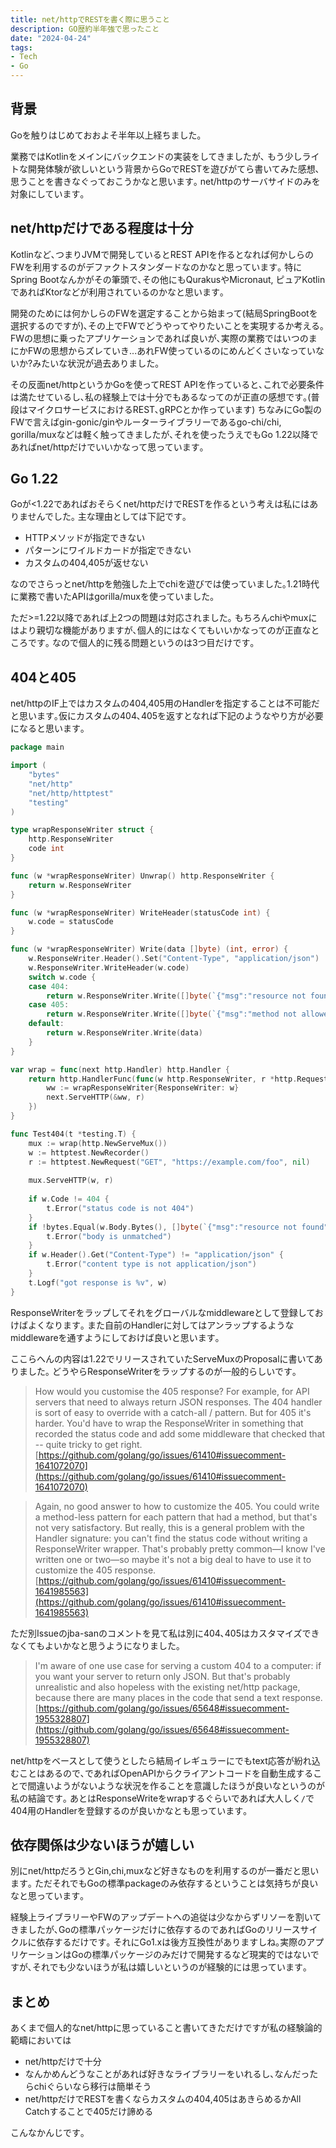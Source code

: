 ```yaml
---
title: net/httpでRESTを書く際に思うこと
description: GO歴約半年強で思ったこと
date: "2024-04-24"
tags:
- Tech
- Go
---
```


## 背景

Goを触りはじめておおよそ半年以上経ちました｡

業務ではKotlinをメインにバックエンドの実装をしてきましたが､
もう少しライトな開発体験が欲しいという背景からGoでRESTを遊びがてら書いてみた感想､思うことを書きなぐっておこうかなと思います｡
net/httpのサーバサイドのみを対象にしています｡

## net/httpだけである程度は十分

Kotlinなど､つまりJVMで開発しているとREST APIを作るとなれば何かしらのFWを利用するのがデファクトスタンダードなのかなと思っています｡
特にSpring Bootなんかがその筆頭で､その他にもQurakusやMicronaut, ピュアKotlinであればKtorなどが利用されているのかなと思います｡

開発のためには何かしらのFWを選定することから始まって(結局SpringBootを選択するのですが)､その上でFWでどうやってやりたいことを実現するか考える｡
FWの思想に乗ったアプリケーションであれば良いが､実際の業務ではいつのまにかFWの思想からズレていき\.\.\.あれFW使っているのにめんどくさいなっていないか?みたいな状況が過去ありました｡

その反面net/httpというかGoを使ってREST APIを作っていると､これで必要条件は満たせているし､私の経験上では十分でもあるなってのが正直の感想です｡(普段はマイクロサービスにおけるREST､gRPCとか作っています)
ちなみにGo製のFWで言えばgin-gonic/ginやルーターライブラリーであるgo-chi/chi, gorilla/muxなどは軽く触ってきましたが､それを使ったうえでもGo 1.22以降であればnet/httpだけでいいかなって思っています｡


## Go 1.22

Goが\<1.22であればおそらくnet/httpだけでRESTを作るという考えは私にはありませんでした｡
主な理由としては下記です｡

- HTTPメソッドが指定できない
- パターンにワイルドカードが指定できない
- カスタムの404,405が返せない

なのでさらっとnet/httpを勉強した上でchiを遊びでは使っていました｡1.21時代に業務で書いたAPIはgorilla/muxを使っていました｡

ただ\>=1.22以降であれば上2つの問題は対応されました｡
もちろんchiやmuxにはより親切な機能がありますが､個人的にはなくてもいいかなってのが正直なところです｡
なので個人的に残る問題というのは3つ目だけです｡

## 404と405

net/httpのIF上ではカスタムの404,405用のHandlerを指定することは不可能だと思います｡仮にカスタムの404､405を返すとなれば下記のようなやり方が必要になると思います｡

```go
package main

import (
    "bytes"
    "net/http"
    "net/http/httptest"
    "testing"
)

type wrapResponseWriter struct {
    http.ResponseWriter
    code int
}

func (w *wrapResponseWriter) Unwrap() http.ResponseWriter {
    return w.ResponseWriter
}

func (w *wrapResponseWriter) WriteHeader(statusCode int) {
    w.code = statusCode
}

func (w *wrapResponseWriter) Write(data []byte) (int, error) {
    w.ResponseWriter.Header().Set("Content-Type", "application/json")
    w.ResponseWriter.WriteHeader(w.code)
    switch w.code {
    case 404:
        return w.ResponseWriter.Write([]byte(`{"msg":"resource not found"}`))
    case 405:
        return w.ResponseWriter.Write([]byte(`{"msg":"method not allowed"}`))
    default:
        return w.ResponseWriter.Write(data)
    }
}

var wrap = func(next http.Handler) http.Handler {
    return http.HandlerFunc(func(w http.ResponseWriter, r *http.Request) {
        ww := wrapResponseWriter{ResponseWriter: w}
        next.ServeHTTP(&ww, r)
    })
}

func Test404(t *testing.T) {
    mux := wrap(http.NewServeMux())
    w := httptest.NewRecorder()
    r := httptest.NewRequest("GET", "https://example.com/foo", nil)
    
    mux.ServeHTTP(w, r)
    
    if w.Code != 404 {
        t.Error("status code is not 404")
    }
    if !bytes.Equal(w.Body.Bytes(), []byte(`{"msg":"resource not found"}`)) {
        t.Error("body is unmatched")
    }
    if w.Header().Get("Content-Type") != "application/json" {
        t.Error("content type is not application/json")
    }
    t.Logf("got response is %v", w)
}
```

ResponseWriterをラップしてそれをグローバルなmiddlewareとして登録しておけばよくなります｡
また自前のHandlerに対してはアンラップするようなmiddlewareを通すようにしておけば良いと思います｡

ここらへんの内容は1.22でリリースされていたServeMuxのProposalに書いてありました｡
どうやらResponseWriterをラップするのが一般的らしいです｡

> How would you customise the 405 response? For example, for API servers that need to always return JSON responses. The 404 handler is sort of easy to override with a catch-all / pattern. But for 405 it's harder. You'd have to wrap the ResponseWriter in something that recorded the status code and add some middleware that checked that -- quite tricky to get right. [https://github.com/golang/go/issues/61410#issuecomment-1641072070](https://github.com/golang/go/issues/61410#issuecomment-1641072070)

> Again, no good answer to how to customize the 405. You could write a method-less pattern for each pattern that had a method, but that's not very satisfactory. But really, this is a general problem with the Handler signature: you can't find the status code without writing a ResponseWriter wrapper. That's probably pretty common—I know I've written one or two—so maybe it's not a big deal to have to use it to customize the 405 response. [https://github.com/golang/go/issues/61410#issuecomment-1641985563](https://github.com/golang/go/issues/61410#issuecomment-1641985563)

ただ別Issueのjba-sanのコメントを見て私は別に404､405はカスタマイズできなくてもよいかなと思うようになりました｡

> I'm aware of one use case for serving a custom 404 to a computer: if you want your server to return only JSON. But that's probably unrealistic and also hopeless with the existing net/http package, because there are many places in the code that send a text response. [https://github.com/golang/go/issues/65648#issuecomment-1955328807](https://github.com/golang/go/issues/65648#issuecomment-1955328807)

net/httpをベースとして使うとしたら結局イレギュラーにでもtext応答が紛れ込むことはあるので､であればOpenAPIからクライアントコードを自動生成することで間違いようがないような状況を作ることを意識したほうが良いなというのが私の結論です｡
あとはResponseWriteをwrapするぐらいであれば大人しく`/`で404用のHandlerを登録するのが良いかなとも思っています｡

## 依存関係は少ないほうが嬉しい

別にnet/httpだろうとGin,chi,muxなど好きなものを利用するのが一番だと思います｡
ただそれでもGoの標準packageのみ依存するということは気持ちが良いなと思っています｡

経験上ライブラリーやFWのアップデートへの追従は少なからずリソーを割いてきましたが､Goの標準パッケージだけに依存するのであればGoのリリースサイクルに依存するだけです｡
それにGo1.xは後方互換性がありますしね｡実際のアプリケーションはGoの標準パッケージのみだけで開発するなど現実的ではないですが､それでも少ないほうが私は嬉しいというのが経験的には思っています｡

## まとめ

あくまで個人的なnet/httpに思っていること書いてきただけですが私の経験論的範疇においては

- net/httpだけで十分
- なんかめんどうなことがあれば好きなライブラリーをいれるし､なんだったらchiぐらいなら移行は簡単そう
- net/httpだけでRESTを書くならカスタムの404,405はあきらめるかAll Catchすることで405だけ諦める

こんなかんじです｡
